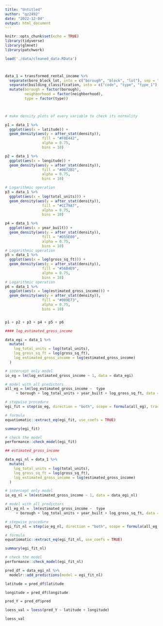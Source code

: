 ```yaml
---
title: "Untitled"
author: "qz2492"
date: "2022-12-04"
output: html_document
---
```


```r
knitr::opts_chunk$set(echo = TRUE)
library(tidyverse)
library(glmnet)
library(patchwork)
```


```r
load('./data/cleaned_data.RData')



data_1 = transformed_rental_income %>%
  separate(boro_block_lot, into = c("borough", "block", "lot"), sep = "-") %>%
  separate(building_classification, into = c("code", "type", "type_1"), sep = "-") %>%
  mutate(borough = factor(borough),
         neighborhood = factor(neighborhood),
         type = factor(type)) 
  


# make density plots of every variable to check its normality

p1 = data_1 %>%
  ggplot(aes(x = latitude)) +
  geom_density(aes(y = after_stat(density)),
                 fill = "#F0E442",
                 alpha = 0.75,
                 bins = 10)

p2 = data_1 %>%
  ggplot(aes(x = longitude)) +
  geom_density(aes(y = after_stat(density)),
                 fill = "#0072B2",
                 alpha = 0.75,
                 bins = 10)

# Logarithmic operation
p3 = data_1 %>%
  ggplot(aes(x = log(total_units))) +
  geom_density(aes(y = after_stat(density)),
                 fill = "#CC79A7",
                 alpha = 0.75,
                 bins = 10)

p4 = data_1 %>%
  ggplot(aes(x = year_built)) +
  geom_density(aes(y = after_stat(density)),
                 fill = "#D55E00",
                 alpha = 0.75,
                 bins = 10)
# Logarithmic operation
p5 = data_1 %>%
  ggplot(aes(x = log(gross_sq_ft))) +
  geom_density(aes(y = after_stat(density)),
                 fill = "#56B4E9",
                 alpha = 0.75,
                 bins = 10)
# Logarithmic operation
p6 = data_1 %>%
  ggplot(aes(x = log(estimated_gross_income))) +
  geom_density(aes(y = after_stat(density)),
                 fill = "#009E73",
                 alpha = 0.75,
                 bins = 10)


p1 + p2 + p3 + p4 + p5 + p6 

```



```r
#### log_estimated_gross_income

data_egi = data_1 %>%
  mutate(
    log_total_units = log(total_units),
    log_gross_sq_ft = log(gross_sq_ft),
    log_estimated_gross_income = log(estimated_gross_income)
  ) 

# intercept only model
io_eg = lm(log_estimated_gross_income ~ 1, data = data_egi)

# model with all predictors
all_eg = lm(log_estimated_gross_income ~  type
     + borough + log_total_units + year_built + log_gross_sq_ft, data = data_egi)

# stepwise procedure
egi_fit = step(io_eg, direction = "both", scope = formula(all_eg), trace = 0)

```

```r
# formula
equatiomatic::extract_eq(egi_fit, use_coefs = TRUE)
```

```r
summary(egi_fit)
```

```r
# check the model
performance::check_model(egi_fit)
```

```r
## estimated_gross_income

data_egi_nl = data_1 %>%
  mutate(
    log_total_units = log(total_units),
    log_gross_sq_ft = log(gross_sq_ft),
    log_estimated_gross_income = log(estimated_gross_income)
  ) 

# intercept only model
io_eg_nl = lm(estimated_gross_income ~ 1, data = data_egi_nl)

# model with all predictors
all_eg_nl =  lm(estimated_gross_income ~  type
     + borough + log_total_units + year_built + log_gross_sq_ft, data = data_egi_nl)

# stepwise procedure
egi_fit_nl = step(io_eg_nl, direction = "both", scope = formula(all_eg_nl), trace = 0)
```

```r
# formula
equatiomatic::extract_eq(egi_fit_nl, use_coefs = TRUE)
```

```r
summary(egi_fit_nl)
```

```r
# check the model
performance::check_model(egi_fit_nl)
```


```r
pred_df = data_egi_nl %>%
  modelr::add_predictions(model = egi_fit_nl) 

latitude = pred_df$latitude

longitude = pred_df$longitude

pred_Y = pred_df$pred

loess_val = loess(pred_Y ~ latitude + longitude)

loess_val
```









